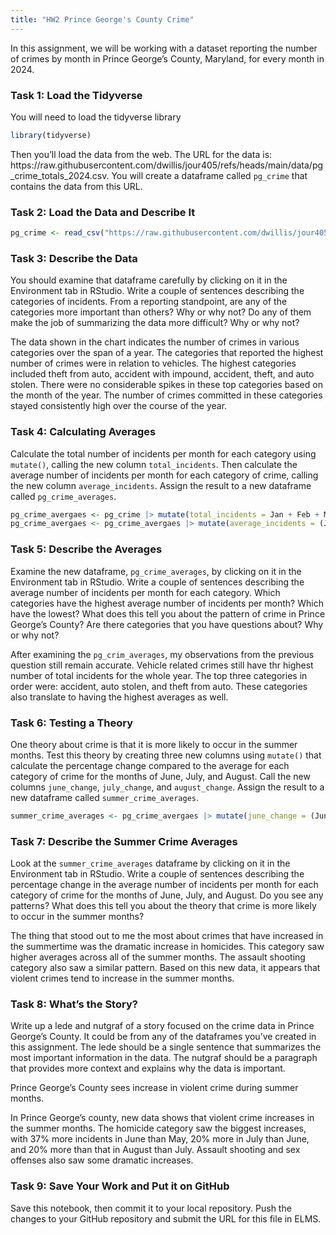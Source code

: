```yaml
---
title: "HW2 Prince George's County Crime"
---
```


In this assignment, we will be working with a dataset reporting the number of crimes by month in Prince George's County, Maryland, for every month in 2024. 

### Task 1: Load the Tidyverse

You will need to load the tidyverse library

```r
library(tidyverse)
```

Then you'll load the data from the web. The URL for the data is: https://raw.githubusercontent.com/dwillis/jour405/refs/heads/main/data/pg_crime_totals_2024.csv. You will create a dataframe called `pg_crime` that contains the data from this URL.

### Task 2: Load the Data and Describe It

```r
pg_crime <- read_csv("https://raw.githubusercontent.com/dwillis/jour405/refs/heads/main/data/pg_crime_totals_2024.csv")
```

### Task 3: Describe the Data

You should examine that dataframe carefully by clicking on it in the Environment tab in RStudio. Write a couple of sentences describing the categories of incidents. From a reporting standpoint, are any of the categories more important than others? Why or why not? Do any of them make the job of summarizing the data more difficult? Why or why not?

The data shown in the chart indicates the number of crimes in various categories over the span of a year. The categories that reported the highest number of crimes were in relation to vehicles. The highest categories included theft from auto, accident with impound, accident, theft, and auto stolen. There were no considerable spikes in these top categories based on the month of the year. The number of crimes committed in these categories stayed consistently high over the course of the year.

### Task 4: Calculating Averages

Calculate the total number of incidents per month for each category using `mutate()`, calling the new column `total_incidents`. Then calculate the average number of incidents per month for each category of crime, calling the new column `average_incidents`. Assign the result to a new dataframe called `pg_crime_averages`.

```r
pg_crime_avergaes <- pg_crime |> mutate(total_incidents = Jan + Feb + Mar + Apr + May + Jun + Jul + Aug + Sep + Oct + Nov + Dec)
pg_crime_avergaes <- pg_crime_avergaes |> mutate(average_incidents = (Jan + Feb + Mar + Apr + May + Jun + Jul + Aug + Sep + Oct + Nov + Dec)/12)
```

### Task 5: Describe the Averages

Examine the new dataframe, `pg_crime_averages`, by clicking on it in the Environment tab in RStudio. Write a couple of sentences describing the average number of incidents per month for each category. Which categories have the highest average number of incidents per month? Which have the lowest? What does this tell you about the pattern of crime in Prince George's County? Are there categories that you have questions about? Why or why not?

After examining the `pg_crim_averages`, my observations from the previous question still remain accurate. Vehicle related crimes still have thr highest number of total incidents for the whole year. The top three categories in order were: accident, auto stolen, and theft from auto. These categories also translate to having the highest averages as well. 


### Task 6: Testing a Theory

One theory about crime is that it is more likely to occur in the summer months. Test this theory by creating three new columns using `mutate()` that calculate the percentage change compared to the average for each category of crime for the months of June, July, and August. Call the new columns `june_change`, `july_change`, and `august_change`. Assign the result to a new dataframe called `summer_crime_averages`.

```r
summer_crime_averages <- pg_crime_avergaes |> mutate(june_change = (Jun - average_incidents)/average_incidents *100, july_change = (Jul - average_incidents)/average_incidents *100, august_change = (Aug - average_incidents)/average_incidents *100)
```

### Task 7: Describe the Summer Crime Averages

Look at the `summer_crime_averages` dataframe by clicking on it in the Environment tab in RStudio. Write a couple of sentences describing the percentage change in the average number of incidents per month for each category of crime for the months of June, July, and August. Do you see any patterns? What does this tell you about the theory that crime is more likely to occur in the summer months?

The thing that stood out to me the most about crimes that have increased in the summertime was the dramatic increase in homicides. This category saw higher averages across all of the summer months. The assault shooting category also saw a similar pattern. Based on this new data, it appears that violent crimes tend to increase in the summer months. 

### Task 8: What's the Story?

Write up a lede and nutgraf of a story focused on the crime data in Prince George's County. It could be from any of the dataframes you've created in this assignment. The lede should be a single sentence that summarizes the most important information in the data. The nutgraf should be a paragraph that provides more context and explains why the data is important.

Prince George's County sees increase in violent crime during summer months.

In Prince George's county, new data shows that violent crime increases in the summer months. The homicide category saw the biggest increases, with 37% more incidents in June than May, 20% more in July than June, and 20% more than that in August than July. Assault shooting and sex offenses also saw some dramatic increases. 

### Task 9: Save Your Work and Put it on GitHub

Save this notebook, then commit it to your local repository. Push the changes to your GitHub repository and submit the URL for this file in ELMS.
